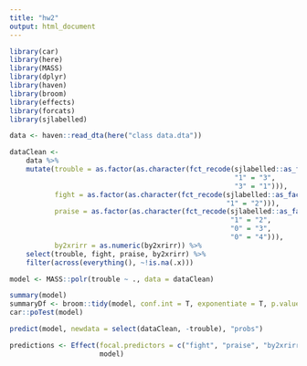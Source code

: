 ```yaml
---
title: "hw2"
output: html_document
---
```


```r
library(car)
library(here)
library(MASS)
library(dplyr)
library(haven)
library(broom)
library(effects)
library(forcats)
library(sjlabelled)
```

```r
data <- haven::read_dta(here("class data.dta"))
```

```r
dataClean <-
    data %>%
    mutate(trouble = as.factor(as.character(fct_recode(sjlabelled::as_factor(bys56e),
                                                       "1" = "3",
                                                       "3" = "1"))),
           fight = as.factor(as.character(fct_recode(sjlabelled::as_factor(bys55f),
                                                     "1" = "2"))),
           praise = as.factor(as.character(fct_recode(sjlabelled::as_factor(bys59h),
                                                      "1" = "2",
                                                      "0" = "3",
                                                      "0" = "4"))),
           by2xrirr = as.numeric(by2xrirr)) %>%
    select(trouble, fight, praise, by2xrirr) %>%
    filter(across(everything(), ~!is.na(.x)))
```

```r
model <- MASS::polr(trouble ~ ., data = dataClean)
```

```r
summary(model)
summaryDf <- broom::tidy(model, conf.int = T, exponentiate = T, p.value = T)
car::poTest(model)
```

```r
predict(model, newdata = select(dataClean, -trouble), "probs")
```

```r
predictions <- Effect(focal.predictors = c("fight", "praise", "by2xrirr"),
                      model)
```

